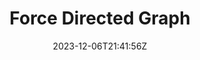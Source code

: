 ---
slug: "force-directed-graph"
title: "Force Directed Graph"
description: " Force Directed Graph that shows which countries share borders"
techs: 
    - "javascript"
    - "d3"
    - "css" 
date: "2023-12-06T21:41:56Z"
repoUrl: "https://github.com/PabloPicas0/Force-Directed-Graph"
homepageUrl: null
banner: "./images/banner.jpg"
---
